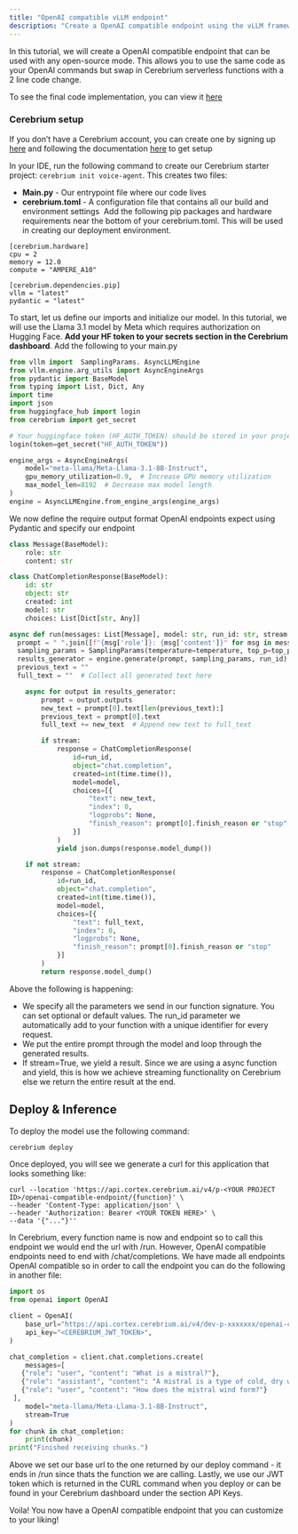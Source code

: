 ```yaml
---
title: "OpenAI compatible vLLM endpoint"
description: "Create a OpenAI compatible endpoint using the vLLM framework"
---
```


In this tutorial, we will create a OpenAI compatible endpoint that can be used with any open-source mode. This allows you to use the same code as your OpenAI commands but swap
in Cerebrium serverless functions with a 2 line code change. 

To see the final code implementation, you can view it [here](https://github.com/CerebriumAI/examples/tree/master/29-openai-compatible-endpoint)

### Cerebrium setup

If you don’t have a Cerebrium account, you can create one by signing up [here](https://dashboard.cerebrium.ai/register) and following the documentation [here](https://docs.cerebrium.ai/cerebrium/getting-started/installation) to get setup

In your IDE, run the following command to create our Cerebrium starter project: `cerebrium init voice-agent`. This creates two files:

- **Main.py** - Our entrypoint file where our code lives
- **cerebrium.toml** - A configuration file that contains all our build and environment settings
  ‍
Add the following pip packages and hardware requirements near the bottom of your cerebrium.toml. This will be used in creating our deployment environment.

```
[cerebrium.hardware]
cpu = 2
memory = 12.0
compute = "AMPERE_A10"

[cerebrium.dependencies.pip]
vllm = "latest"
pydantic = "latest"
```

To start, let us define our imports and initialize our model. In this tutorial, we will use the Llama 3.1 model by Meta which requires authorization on Hugging Face. <b>Add your HF token
to your secrets section in the Cerebrium dashboard</b>. Add the following to your main.py

```python
from vllm import  SamplingParams. AsyncLLMEngine
from vllm.engine.arg_utils import AsyncEngineArgs
from pydantic import BaseModel
from typing import List, Dict, Any
import time
import json 
from huggingface_hub import login
from cerebrium import get_secret

# Your huggingface token (HF_AUTH_TOKEN) should be stored in your project secrets on your dashboard
login(token=get_secret("HF_AUTH_TOKEN"))

engine_args = AsyncEngineArgs(
    model="meta-llama/Meta-Llama-3.1-8B-Instruct",
    gpu_memory_utilization=0.9,  # Increase GPU memory utilization
    max_model_len=8192  # Decrease max model length
)
engine = AsyncLLMEngine.from_engine_args(engine_args)
```

We now define the require output format OpenAI endpoints expect using Pydantic and specify our endpoint

```python
class Message(BaseModel):
    role: str
    content: str

class ChatCompletionResponse(BaseModel):
    id: str
    object: str
    created: int
    model: str
    choices: List[Dict[str, Any]]

async def run(messages: List[Message], model: str, run_id: str, stream: bool = True, temperature: float = 0.8, top_p: float = 0.95, ):
  prompt = " ".join([f"{msg['role']}: {msg['content']}" for msg in messages])
  sampling_params = SamplingParams(temperature=temperature, top_p=top_p)
  results_generator = engine.generate(prompt, sampling_params, run_id)
  previous_text = ""
  full_text = ""  # Collect all generated text here

    async for output in results_generator:
        prompt = output.outputs
        new_text = prompt[0].text[len(previous_text):]
        previous_text = prompt[0].text
        full_text += new_text  # Append new text to full_text

        if stream:
            response = ChatCompletionResponse(
                id=run_id,
                object="chat.completion",
                created=int(time.time()),
                model=model,
                choices=[{
                    "text": new_text,
                    "index": 0,
                    "logprobs": None,
                    "finish_reason": prompt[0].finish_reason or "stop"
                }]
            )
            yield json.dumps(response.model_dump())

    if not stream:
        response = ChatCompletionResponse(
            id=run_id,
            object="chat.completion",
            created=int(time.time()),
            model=model,
            choices=[{
                "text": full_text,
                "index": 0,
                "logprobs": None,
                "finish_reason": prompt[0].finish_reason or "stop"
            }]
        )
        return response.model_dump()
```

Above the following is happening:
- We specify all the parameters we send in our function signature. You can set optional or default values. The run_id parameter we automatically add to your function with a unique identifier for every request.
- We put the entire prompt through the model and loop through the generated results.
- If stream=True, we yield a result. Since we are using a async function and yield, this is how we achieve streaming functionality on Cerebrium else we return the entire result at the end.

## Deploy & Inference

To deploy the model use the following command:

```bash
cerebrium deploy
```

Once deployed, you will see we generate a curl for this application that looks something like:

```curl
curl --location 'https://api.cortex.cerebrium.ai/v4/p-<YOUR PROJECT ID>/openai-compatible-endpoint/{function}' \
--header 'Content-Type: application/json' \
--header 'Authorization: Bearer <YOUR TOKEN HERE>' \
--data '{"..."}''
```

In Cerebrium, every function name is now and endpoint so to call this endpoint we would end the url with /run. However, OpenAI compatible endpoints need to end with /chat/completions.
We have made all endpoints OpenAI compatible so in order to call the endpoint you can do the following in another file:

```python
import os
from openai import OpenAI

client = OpenAI(
    base_url="https://api.cortex.cerebrium.ai/v4/dev-p-xxxxxxx/openai-compatible-endpoint/run",
    api_key="<CEREBRIUM_JWT_TOKEN>",
)

chat_completion = client.chat.completions.create(
    messages=[
   {"role": "user", "content": "What is a mistral?"},
   {"role": "assistant", "content": "A mistral is a type of cold, dry wind that blows across the southern slopes of the Alps from the Valais region of Switzerland into the Ligurian Sea near Genoa. It is known for its strong and steady gusts, sometimes reaching up to 60 miles per hour."},
   {"role": "user", "content": "How does the mistral wind form?"}
 ],
    model="meta-llama/Meta-Llama-3.1-8B-Instruct",
    stream=True
)
for chunk in chat_completion:
    print(chunk)
print("Finished receiving chunks.")
```

Above we set our base url to the one returned by our deploy command - it ends in /run since thats the function we are calling. Lastly, we use our JWT token which is returned in the 
CURL command when you deploy or can be found in your Cerebrium dashboard under the section API Keys.

Voila! You now have a OpenAI compatible endpoint that you can customize to your liking!
